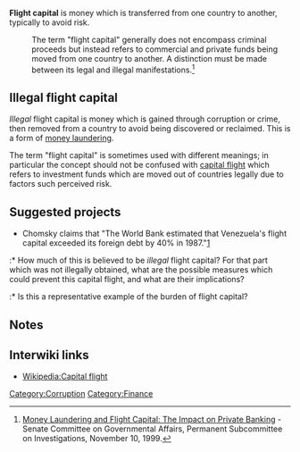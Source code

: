 '''Flight capital''' is money which is transferred from one country to another, typically to avoid risk. 

:The term "flight capital" generally does not encompass criminal proceeds but instead refers to commercial and private funds being moved from one country to another. A distinction must be made between its legal and illegal manifestations.<ref>[http://www.brookings.edu/views/testimony/baker/19991110.htm Money Laundering and Flight Capital: The Impact on Private Banking] - Senate Committee on Governmental Affairs, Permanent Subcommittee on Investigations, November 10, 1999.</ref>

==Illegal flight capital==

''Illegal'' flight capital is money which is gained through corruption or crime, then removed from a country to avoid being discovered or reclaimed. This is a form of [[money laundering]]{{w|money laundering}}.{{fact}}

The term "flight capital" is sometimes used with different meanings; in particular the concept should not be confused with [[capital flight]]{{w|capital flight}} which refers to investment funds which are moved out of countries legally due to factors such perceived risk. 

==Suggested projects==
*Chomsky claims that "The World Bank estimated that Venezuela's flight capital exceeded its foreign debt by 40% in 1987."[http://www.chomsky.info/articles/19980515.htm] 
:* How much of this is believed to be ''illegal'' flight capital? For that part which was not illegally obtained, what are the possible measures which could prevent this capital flight, and what are their implications?{{sp}}
:* Is this a representative example of the burden of flight capital?{{sp}}

==Notes==
<small><references/></small>

== Interwiki links ==

* [[Wikipedia:Capital flight]]

[[Category:Corruption]]
[[Category:Finance]]